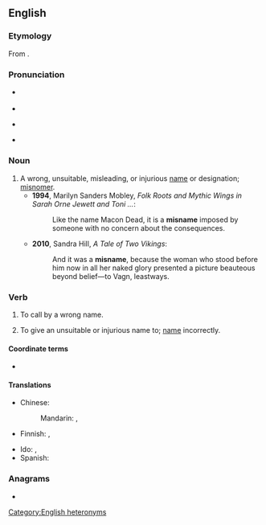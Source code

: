 ==English==

===Etymology===
From {{prefix|en|mis|name}}.

===Pronunciation===
* {{q|noun}} {{IPA|en|/ˈmɪsneɪm/}}
* {{audio|en|LL-Q1860 (eng)-Vealhurl-misname.wav|Audio (Southern England)}}
* {{q|verb}} {{IPA|en|/mɪsˈneɪm/}}
* {{audio|en|LL-Q1860 (eng)-Vealhurl-misname2.wav|Audio (Southern England)}}

===Noun===
{{en-noun}}

# A wrong, unsuitable, misleading, or injurious [[name]] or designation; [[misnomer]].
#* '''1994''', Marilyn Sanders Mobley, ''Folk Roots and Mythic Wings in Sarah Orne Jewett and Toni ...'':
#*: Like the name Macon Dead, it is a '''misname''' imposed by someone with no concern about the consequences.
#* '''2010''', Sandra Hill, ''A Tale of Two Vikings'':
#*: And it was a '''misname''', because the woman who stood before him now in all her naked glory presented a picture beauteous beyond belief—to Vagn, leastways.

===Verb===
{{en-verb}}

# {{lb|en|transitive}} To call by a wrong name.
# {{lb|en|transitive}} To give an unsuitable or injurious name to; [[name]] incorrectly.

====Coordinate terms====
* {{l|en|misnomer}}

====Translations====
{{trans-top|name incorrectly}}
* Chinese:
*: Mandarin: {{t|cmn|誤稱|sc=Hani}}, {{t|cmn|误称|tr=wùchēng|sc=Hani}}
* Finnish: {{t|fi|[[erehtyä]] ([[nimi|nimestä]])}}, {{t|fi|[[kutsua]] [[väärä|väärällä]] [[nimi|nimellä]]}}
{{trans-mid}}
* Ido: {{t+|io|misnomar}}, {{t|io|misnomizar}}
* Spanish: {{t|es|mal llamar}}
{{trans-bottom}}

===Anagrams===
* {{anagrams|en|a=aeimmns|ammines|mismean}}

[[Category:English heteronyms]]